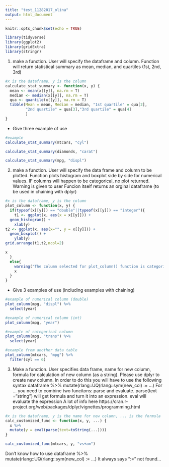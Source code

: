 ```yaml
---
title: "test_11282017_olina"
output: html_document
---
```


```r
knitr::opts_chunk$set(echo = TRUE)
```
```r
library(tidyverse)
library(ggplot2)
library(gridExtra)
library(stringr)
```

1. make a function. User will specify the dataframe and column. 
Function will return statistical summary as mean, median, and quartiles (1st, 2nd, 3rd)

```r
#x is the dataframe, y is the column
calculate_stat_summary <- function(x, y) {
  mean <- mean(x[[y]], na.rm = T)
  median <- median(x[[y]], na.rm = T)
  qua <- quantile(x[[y]], na.rm = T)
  tibble(Mean = mean, Median = median, "1st quartile" = qua[2],
         "2nd quartile" = qua[3],"3rd quartile" = qua[4]
         )
}
```

- Give three example of use
```r
#example
calculate_stat_summary(mtcars, "cyl")
```
```r
calculate_stat_summary(diamonds, "carat")
```

```r
calculate_stat_summary(mpg, "displ")
```

2. make a function. User will specify the data frame and column to be plotted.
Function plots histogram and boxplot side by side for numerical values. 
	IF columns will happen to be categorical, no plot returned. Warning is given to user
Funcion itself returns an orginal dataframe (to be used in chaining with dplyr)
```r
#x is the dataframe, y is the column
plot_column <- function(x, y) {
  if(typeof(x[[y]]) == "double"||typeof(x[[y]]) == "integer"){
    t1 <- ggplot(x, aes(x = x[[y]])) +
  geom_histogram() +
    xlab(y)
t2 <- ggplot(x, aes(x="", y = x[[y]])) +
  geom_boxplot() +
    ylab(y)
grid.arrange(t1,t2,ncol=2)

x
  }
  else{
    warning("The column selected for plot_column() function is categorical!!")
    x
  }
}
```

- Give 3 examples of use (including examples with chaining)
```r
#example of numerical column (double)
plot_column(mpg, "displ") %>%
  select(year)
```
```r
#example of numerical column (int)
plot_column(mpg, "year") 
```
```r
#example of categorical column
plot_column(mpg, "trans") %>%
  select(year)
```

```r
#example from another data table
plot_column(mtcars, "mpg") %>%
  filter(cyl == 6)
```

3. Make a function. User specifies data frame, name for new column, formula for calculation of new column (as a string).
Please use dplyr to create new column. In order to do this you will have to use the following syntax
dataframe %>%
  mutate(rlang::UQ(rlang::sym(new_col) := ...) 
  For ... you need to combine two funcitons: parse and evaluate. parse(text ="string") will get formula and turn it into an expression.
  eval will evaluate the expression 
A lot of info here https://cran.r-project.org/web/packages/dplyr/vignettes/programming.html
```r
#x is the dataframe, y is the name for new column, ... is the formula
calc_customized_func <- function(x, y, ...) {
  x %>%
  mutate(y = eval(parse(text=toString(...))))
}
```

```r
calc_customized_func(mtcars, y, "vs+am")
```

Don't know how to use 
dataframe %>%
  mutate(rlang::UQ(rlang::sym(new_col) := ...) 
It always says ":=" not found...










